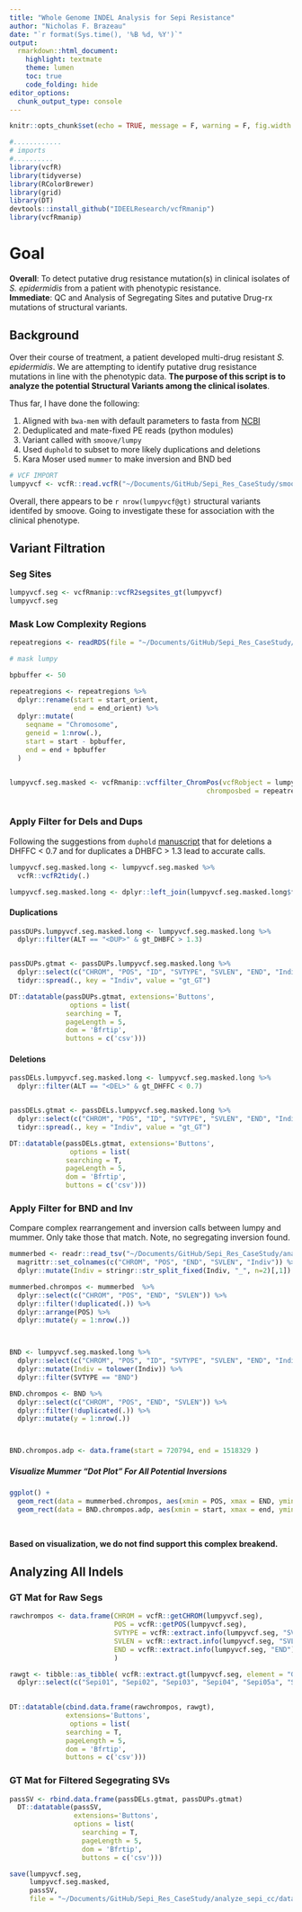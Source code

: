 ```yaml
---
title: "Whole Genome INDEL Analysis for Sepi Resistance"
author: "Nicholas F. Brazeau"
date: "`r format(Sys.time(), '%B %d, %Y')`"
output:
  rmarkdown::html_document:
    highlight: textmate
    theme: lumen
    toc: true
    code_folding: hide
editor_options: 
  chunk_output_type: console
---
```



```r
knitr::opts_chunk$set(echo = TRUE, message = F, warning = F, fig.width = 10, fig.height = 7)
```

```r
#............
# imports
#..........
library(vcfR)
library(tidyverse)
library(RColorBrewer)
library(grid)
library(DT)
devtools::install_github("IDEELResearch/vcfRmanip")
library(vcfRmanip)


```

# Goal 
**Overall**: To detect putative drug resistance mutation(s) in clinical isolates of _S. epidermidis_ from a patient with phenotypic resistance.   
**Immediate**: QC and Analysis of Segregating Sites and putative Drug-rx mutations of structural variants.

## Background

Over their course of treatment, a patient developed multi-drug resistant _S. epidermidis_. We are attempting to identify putative drug resistance mutations in line with the phenotypic data. **The purpose of this script is to analyze the potential Structural Variants among the clinical isolates**. 

 Thus far, I have done the following: 

1. Aligned with `bwa-mem` with default parameters to fasta from [NCBI](https://www.ncbi.nlm.nih.gov/genome/155?genome_assembly_id=299299)
2. Deduplicated and mate-fixed PE reads (python modules)
3. Variant called with `smoove/lumpy`
4. Used `duphold` to subset to more likely duplications and deletions
5. Kara Moser used `mummer` to make inversion and BND bed

```r
# VCF IMPORT
lumpyvcf <- vcfR::read.vcfR("~/Documents/GitHub/Sepi_Res_CaseStudy/smoothlumpy/bams/sepi_clincases-smoove.genotyped.vcf.gz", verbose = F)

```

Overall, there appears to be `r nrow(lumpyvcf@gt)` structural variants identifed by smoove. Going to investigate these for association with the clinical phenotype.


## Variant Filtration
### Seg Sites
```r

lumpyvcf.seg <- vcfRmanip::vcfR2segsites_gt(lumpyvcf)
lumpyvcf.seg
```


### Mask Low Complexity Regions
```r
repeatregions <- readRDS(file = "~/Documents/GitHub/Sepi_Res_CaseStudy/analyze_sepi_cc/data/derived_data/lowcomplexity_repeat_regions.RDS")

# mask lumpy

bpbuffer <- 50

repeatregions <- repeatregions %>% 
  dplyr::rename(start = start_orient,
                end = end_orient) %>% 
  dplyr::mutate(
    seqname = "Chromosome",
    geneid = 1:nrow(.),
    start = start - bpbuffer,
    end = end + bpbuffer 
  ) 


lumpyvcf.seg.masked <- vcfRmanip::vcffilter_ChromPos(vcfRobject = lumpyvcf.seg,
                                                 chromposbed = repeatregions)



```


### Apply Filter for Dels and Dups
Following the suggestions from `duphold` [manuscript](https://academic.oup.com/gigascience/article/8/4/giz040/5477467) that for deletions
a DHFFC < 0.7 and for duplicates a DHBFC > 1.3 lead to accurate calls.

```r

lumpyvcf.seg.masked.long <- lumpyvcf.seg.masked %>% 
  vcfR::vcfR2tidy(.)

lumpyvcf.seg.masked.long <- dplyr::left_join(lumpyvcf.seg.masked.long$fix, lumpyvcf.seg.masked.long$gt, by = c("ChromKey", "POS"))
```

#### Duplications

```r

passDUPs.lumpyvcf.seg.masked.long <- lumpyvcf.seg.masked.long %>% 
  dplyr::filter(ALT == "<DUP>" & gt_DHBFC > 1.3)


passDUPs.gtmat <- passDUPs.lumpyvcf.seg.masked.long %>% 
  dplyr::select(c("CHROM", "POS", "ID", "SVTYPE", "SVLEN", "END", "Indiv", "gt_GT")) %>% 
  tidyr::spread(., key = "Indiv", value = "gt_GT")

```

```r
DT::datatable(passDUPs.gtmat, extensions='Buttons',
               options = list(
              searching = T,
              pageLength = 5,
              dom = 'Bfrtip', 
              buttons = c('csv')))

```


#### Deletions
```r


passDELs.lumpyvcf.seg.masked.long <- lumpyvcf.seg.masked.long %>% 
  dplyr::filter(ALT == "<DEL>" & gt_DHFFC < 0.7)


passDELs.gtmat <- passDELs.lumpyvcf.seg.masked.long %>% 
  dplyr::select(c("CHROM", "POS", "ID", "SVTYPE", "SVLEN", "END", "Indiv", "gt_GT")) %>%
  tidyr::spread(., key = "Indiv", value = "gt_GT")

```

```r
DT::datatable(passDELs.gtmat, extensions='Buttons',
               options = list(
              searching = T,
              pageLength = 5,
              dom = 'Bfrtip', 
              buttons = c('csv')))

```


### Apply Filter for BND and Inv
Compare complex rearrangement and inversion calls between lumpy and mummer. Only take those that match. Note, no segregating inversion found. 

```r

mummerbed <- readr::read_tsv("~/Documents/GitHub/Sepi_Res_CaseStudy/analyze_sepi_cc/data/derived_data/all.potential-inversions.bed", col_names = F) %>% 
  magrittr::set_colnames(c("CHROM", "POS", "END", "SVLEN", "Indiv")) %>% 
  dplyr::mutate(Indiv = stringr::str_split_fixed(Indiv, "_", n=2)[,1])

mummerbed.chrompos <- mummerbed  %>% 
  dplyr::select(c("CHROM", "POS", "END", "SVLEN")) %>% 
  dplyr::filter(!duplicated(.)) %>% 
  dplyr::arrange(POS) %>% 
  dplyr::mutate(y = 1:nrow(.))



BND <- lumpyvcf.seg.masked.long %>% 
  dplyr::select(c("CHROM", "POS", "ID", "SVTYPE", "SVLEN", "END", "Indiv", "gt_GT")) %>%
  dplyr::mutate(Indiv = tolower(Indiv)) %>% 
  dplyr::filter(SVTYPE == "BND")

BND.chrompos <- BND %>% 
  dplyr::select(c("CHROM", "POS", "END", "SVLEN")) %>% 
  dplyr::filter(!duplicated(.)) %>% 
  dplyr::mutate(y = 1:nrow(.))



BND.chrompos.adp <- data.frame(start = 720794, end = 1518329 )

```

##### Visualize Mummer "Dot Plot" For All Potential Inversions
```r
ggplot() + 
  geom_rect(data = mummerbed.chrompos, aes(xmin = POS, xmax = END, ymin = y+0.25, ymax=y+0.75), color = "black") +
  geom_rect(data = BND.chrompos.adp, aes(xmin = start, xmax = end, ymin=0, ymax=Inf), fill = "red", alpha = 0.2)
  
  


```

**Based on visualization, we do not find support this complex breakend.**

## Analyzing All Indels
### GT Mat for Raw Segs
```r

rawchrompos <- data.frame(CHROM = vcfR::getCHROM(lumpyvcf.seg), 
                          POS = vcfR::getPOS(lumpyvcf.seg), 
                          SVTYPE = vcfR::extract.info(lumpyvcf.seg, "SVTYPE"),
                          SVLEN = vcfR::extract.info(lumpyvcf.seg, "SVLEN"),
                          END = vcfR::extract.info(lumpyvcf.seg, "END")
                          )

rawgt <- tibble::as_tibble( vcfR::extract.gt(lumpyvcf.seg, element = "GT") ) %>%
  dplyr::select(c("Sepi01", "Sepi02", "Sepi03", "Sepi04", "Sepi05a", "Sepi05b", "Sepi06", "Sepi07")) # reorder
  

DT::datatable(cbind.data.frame(rawchrompos, rawgt), 
              extensions='Buttons',
               options = list(
              searching = T,
              pageLength = 5,
              dom = 'Bfrtip', 
              buttons = c('csv')))

```


### GT Mat for Filtered Segegrating SVs


```r
passSV <- rbind.data.frame(passDELs.gtmat, passDUPs.gtmat) 
  DT::datatable(passSV, 
                extensions='Buttons',
                options = list(
                  searching = T,
                  pageLength = 5,
                  dom = 'Bfrtip', 
                  buttons = c('csv')))

```


```r
save(lumpyvcf.seg,
     lumpyvcf.seg.masked,
     passSV,
     file = "~/Documents/GitHub/Sepi_Res_CaseStudy/analyze_sepi_cc/data/lumpy_raw_filt.RDA")


```

